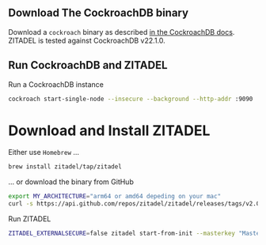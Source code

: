 ## Download The CockroachDB binary

Download a `cockroach` binary as described [in the CockroachDB docs](https://www.cockroachlabs.com/docs/v22.1/install-cockroachdb).
ZITADEL is tested against CockroachDB v22.1.0.

## Run CockroachDB and ZITADEL

Run a CockroachDB instance

```bash
cockroach start-single-node --insecure --background --http-addr :9090
```

# Download and Install ZITADEL

Either use `Homebrew`  ...

```bash
brew install zitadel/tap/zitadel
```

... or download the binary from GitHub

```bash
export MY_ARCHITECTURE="arm64 or amd64 depeding on your mac"
curl -s https://api.github.com/repos/zitadel/zitadel/releases/tags/v2.0.0-v2-alpha.24 | grep "browser_download_url.*zitadel_Darwin_${MY_ARCHITECTURE}.tar.gz" | cut -d '"' -f 4 | xargs wget -qO - | sudo tar --extract --gzip --overwrite --directory /usr/local/bin zitadel && sudo chown $(id -u):$(id -g) /usr/local/bin/zitadel
```

Run ZITADEL

```bash
ZITADEL_EXTERNALSECURE=false zitadel start-from-init --masterkey "MasterkeyNeedsToHave32Characters"
```
